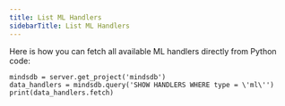 ```yaml
---
title: List ML Handlers
sidebarTitle: List ML Handlers
---
```


Here is how you can fetch all available ML handlers directly from Python code:

```
mindsdb = server.get_project('mindsdb')
data_handlers = mindsdb.query('SHOW HANDLERS WHERE type = \'ml\'')
print(data_handlers.fetch)
```
